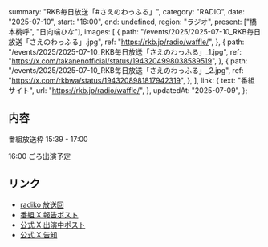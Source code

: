   summary: "RKB毎日放送「#さえのわっふる」",
  category: "RADIO",
  date: "2025-07-10",
  start: "16:00",
  end: undefined,
  region: "ラジオ",
  present: ["橋本桃呼", "日向端ひな"],
  images: [
    {
      path: "/events/2025/2025-07-10_RKB毎日放送「さえのわっふる」.jpg",
      ref: "https://rkb.jp/radio/waffle/",
    },
    {
      path: "/events/2025/2025-07-10_RKB毎日放送「さえのわっふる」_1.jpg",
      ref: "https://x.com/takanenofficial/status/1943204998038589519",
    },
    {
      path: "/events/2025/2025-07-10_RKB毎日放送「さえのわっふる」_2.jpg",
      ref: "https://x.com/rkbwa/status/1943208981817942319",
    },
  ],
  link: {
    text: "番組サイト",
    url: "https://rkb.jp/radio/waffle/",
  },
  updatedAt: "2025-07-09",
};

## 内容

番組放送枠 15:39 - 17:00

16:00 ごろ出演予定

## リンク

- [radiko 放送回](https://radiko.jp/share/?sid=RKB&t=20250710153900)
- [番組 X 報告ポスト](https://x.com/rkbwa/status/1943208981817942319)
- [公式 X 出演中ポスト](https://x.com/takanenofficial/status/1943204998038589519)
- [公式 X 告知](https://x.com/takanenofficial/status/1942871358289195370)
